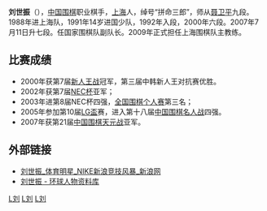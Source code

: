 {{Infobox Go player
| image = 
| 全名 = 刘世振
| 英文名 = Liu Shizhen
| 生於 = {{birth date and age|1977|7|28}}
| 出生地 = [[中国|中国]][[上海市|上海市]]
| 國籍 = {{PRC}}
| 師從 = [[聂卫平|聂卫平]]
| 學生 = 无
| 入段 = 1992年
| 段位 = 七段
| 所屬 = [[中国棋院|中国棋院]]
}}

'''刘世振'''（{{bd|1977年|7月28日|catIdx=L刘}}），[[中国|中国]][[围棋|围棋]]职业棋手，[[上海|上海]]人，绰号“拼命三郎”，师从[[聂卫平|聂卫平]]九段。1988年进上海队，1991年14岁进国少队，1992年入段，2000年六段。2007年7月11日升七段。任国家围棋队副队长。2009年正式担任上海围棋队主教练。

== 比赛成绩 ==
*2000年获第7届[[新人王战_(中国围棋)|新人王战]]冠军，第三届中韩新人王对抗赛优胜。
*2002年获第7届[[NEC杯|NEC杯]]亚军；
*2003年进第8届NEC杯四强，[[全国围棋个人赛|全国围棋个人赛]]第三名；
*2005年参加第10届[[LG盃|LG盃]]赛，进入第十八届[[中国围棋名人战|中国围棋名人战]]四强。
*2007年获第21届[[中国围棋天元战|中国围棋天元战]]亚军。

== 外部链接 ==
*[http://sports.sina.com.cn/star/liushizhen/ 刘世振_体育明星_NIKE新浪竞技风暴_新浪网] {{Wayback|url=http://sports.sina.com.cn/star/liushizhen/ |date=20190723210006 }}
*[https://web.archive.org/web/20090314141058/http://www.rendb.com/people/r50342/ 刘世振 - 环球人物资料库]

[[Category:中國圍棋棋手|L刘]]
[[Category:中国棋院围棋棋手|L刘]]
[[Category:上海人|L刘]]